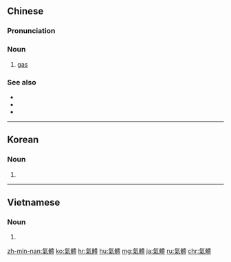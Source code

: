 {{also|気体|气体}}
==Chinese==
{{zh-forms|s=气体}}

===Pronunciation===
{{zh-pron
|m=qìtǐ
|c=hei3 tai2
|h=pfs=hi-thí
|mn=khì-thé
|w=2qi thi
|cat=n
}}

===Noun===
{{zh-noun}}

# [[gas]]

===See also===
* {{zh-l|固體}}
* {{zh-l|流體}}
* {{zh-l|液體}}

{{zh-cat|Intermediate}}

----

==Korean==
{{ko-hanjatab}}

===Noun===
{{ko-noun|hj|hangeul=기체}}

# {{hanja form of|기체|[[gas]]}}

----

==Vietnamese==
{{vi-hantutab}}

===Noun===
{{vi-hantu|pos=noun}}

# {{han tu form of|khí tê|[[gas]]}}

[[zh-min-nan:氣體]]
[[ko:氣體]]
[[hr:氣體]]
[[hu:氣體]]
[[mg:氣體]]
[[ja:氣體]]
[[ru:氣體]]
[[chr:氣體]]